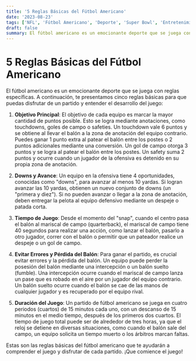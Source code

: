 ```yaml
---
title: '5 Reglas Básicas del Fútbol Americano'
date: '2023-08-23'
tags: ['NFL', 'Fútbol Americano', 'Deporte', 'Super Bowl', 'Entretenimiento']
draft: false
summary: El fútbol americano es un emocionante deporte que se juega con reglas específicas. A continuación, te presentamos cinco reglas básicas para que puedas disfrutar de un partido y entender el desarrollo del juego
---
```


# 5 Reglas Básicas del Fútbol Americano

El fútbol americano es un emocionante deporte que se juega con reglas específicas. A continuación, te presentamos cinco reglas básicas para que puedas disfrutar de un partido y entender el desarrollo del juego:

1. **Objetivo Principal**: El objetivo de cada equipo es marcar la mayor cantidad de puntos posible. Esto se logra mediante anotaciones, como touchdowns, goles de campo o safeties. Un touchdown vale 6 puntos y se obtiene al llevar el balón a la zona de anotación del equipo contrario. Puedes ganar 1 punto extra al patear el balón entre los postes o 2 puntos adicionales mediante una conversión. Un gol de campo otorga 3 puntos y se logra al patear el balón entre los postes. Un safety suma 2 puntos y ocurre cuando un jugador de la ofensiva es detenido en su propia zona de anotación.

2. **Downs y Avance**: Un equipo en la ofensiva tiene 4 oportunidades, conocidas como "downs", para avanzar al menos 10 yardas. Si logran avanzar las 10 yardas, obtienen un nuevo conjunto de downs (un "primera y diez"). Si no pueden avanzar o llegar a la zona de anotación, deben entregar la pelota al equipo defensivo mediante un despeje o patada corta.

3. **Tiempo de Juego**: Desde el momento del "snap", cuando el centro pasa el balón al mariscal de campo (quarterback), el mariscal de campo tiene 40 segundos para realizar una acción, como lanzar el balón, pasarlo a otro jugador, correr con el balón o permitir que un pateador realice un despeje o un gol de campo.

4. **Evitar Errores y Pérdida del Balón**: Para ganar el partido, es crucial evitar errores y la pérdida del balón. Un equipo puede perder la posesión del balón mediante una intercepción o un balón suelto (fumble). Una intercepción ocurre cuando el mariscal de campo lanza un pase que es robado en el aire por un jugador del equipo contrario. Un balón suelto ocurre cuando el balón se cae de las manos de cualquier jugador y es recuperado por el equipo rival.

5. **Duración del Juego**: Un partido de fútbol americano se juega en cuatro periodos (cuartos) de 15 minutos cada uno, con un descanso de 15 minutos en el medio tiempo, después de los primeros dos cuartos. El tiempo de juego total puede ser de alrededor de tres horas, ya que el reloj se detiene en diversas situaciones, como cuando el balón sale del campo, un equipo solicita un tiempo muerto o los árbitros marcan faltas.

Estas son las reglas básicas del fútbol americano que te ayudarán a comprender el juego y disfrutar de cada partido. ¡Que comience el juego!
